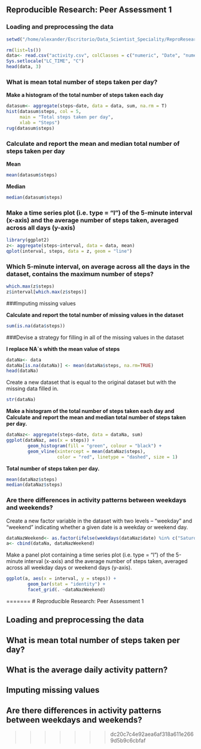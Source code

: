 Reproducible Research: Peer Assessment 1
-----------------------------------------

### Loading and preprocessing the data
```r
setwd("/home/alexander/Escritorio/Data_Scientist_Speciality/ReproResearch/PeerAssessment_1")
```

```r
rm(list=ls())
data<- read.csv("activity.csv", colClasses = c("numeric", "Date", "numeric"))
Sys.setlocale("LC_TIME", "C")
head(data, 3)
```

### What is mean total number of steps taken per day?

**Make a histogram of the total number of steps taken each day**

```r
datasum<- aggregate(steps~date, data = data, sum, na.rm = T)
hist(datasum$steps, col = 5,
     main = "Total steps taken per day",
     xlab = "Steps")
rug(datasum$steps)
```

### Calculate and report the mean and median total number of steps taken per day

**Mean**
```r
mean(datasum$steps) 
```

**Median**
```r
median(datasum$steps)
```

### Make a time series plot (i.e. type = "l") of the 5-minute interval (x-axis) and the average number of steps taken, averaged across all days (y-axis)

```r
library(ggplot2)
z<- aggregate(steps~interval, data = data, mean)
qplot(interval, steps, data = z, geom = "line")
```

### Which 5-minute interval, on average across all the days in the dataset, contains the maximum number of steps?
```r
which.max(z$steps)
z$interval[which.max(z$steps)]
```

###Imputing missing values

**Calculate and report the total number of missing values in the dataset**
```r
sum(is.na(data$steps))

```

###Devise a strategy for filling in all of the missing values in the dataset

**I replace NA`s whith the mean value of steps**
```r
dataNa<- data
dataNa[is.na(dataNa)] <- mean(dataNa$steps, na.rm=TRUE)
head(dataNa)
```
Create a new dataset that is equal to the original dataset but with the
missing data filled in.
```r
str(dataNa)
``` 

**Make a histogram of the total number of steps taken each day and Calculate**
**and report the mean and median total number of steps taken per day.**
```r
dataNaz<- aggregate(steps~date, data = dataNa, sum)
ggplot(dataNaz, aes(x = steps)) + 
        geom_histogram(fill = "green", colour = "black") +
        geom_vline(xintercept = mean(dataNaz$steps),
                   color = "red", linetype = "dashed", size = 1)

```

**Total number of steps taken per day.**

```r
mean(dataNaz$steps)
median(dataNaz$steps)
```

### Are there differences in activity patterns between weekdays and weekends?

Create a new factor variable in the dataset with two levels – “weekday”
and “weekend” indicating whether a given date is a weekday or weekend
day.
```r
dataNazWeekend<- as.factor(ifelse(weekdays(dataNaz$date) %in% c("Saturday", "Sunday"), "Weekday", "Weekends"))
a<- cbind(dataNa, dataNazWeekend)
```

Make a panel plot containing a time series plot (i.e. type = "l") of the
5-minute interval (x-axis) and the average number of steps taken, averaged
across all weekday days or weekend days (y-axis).

```r
ggplot(a, aes(x = interval, y = steps)) + 
        geom_bar(stat = "identity") + 
        facet_grid(. ~dataNazWeekend)
```


=======
# Reproducible Research: Peer Assessment 1


## Loading and preprocessing the data



## What is mean total number of steps taken per day?



## What is the average daily activity pattern?



## Imputing missing values



## Are there differences in activity patterns between weekdays and weekends?
>>>>>>> dc20c7c4e92aea6af318a611e2669d5b9c6cbfaf
